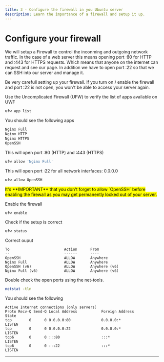 ```yaml
---
title: 3 - Configure the firewall in you Ubuntu server
description: Learn the importance of a firewall and setup it up.
---
```


# Configure your firewall

We will setup a Firewall to control the inconming and outgoing network traffic. In the case of a web server this means opening port :80 for HTTP and :443 for HTTPS requests. Which means that anyone on the internet can request and see our page. In addition we have to open port :22 so that we can SSH into our server and manage it.

Be very carefull setting up your firewall. If you turn on / enable the firewall and port :22 is not open, you won't be able to access your server again.

Use the Uncomplicated Firewall (UFW) to verify the list of apps available on UWF

```sh
ufw app list
```

You should see the following apps

```sh
Nginx Full
Nginx HTTP
Nginx HTTPS
OpenSSH
```

This will open port :80 (HTTP) and :443 (HTTPS)

```sh
ufw allow 'Nginx Full'
```

This will open port :22 for all network interfaces: 0.0.0.0

```sh
ufw allow OpenSSH
```

<mark>
  It's **IMPORTANT** that you don't forget to allow `OpenSSH` before enabling
  the firewall as you may get permanently locked out of your server.
</mark>

Enable the firewall

```sh
ufw enable
```

Check if the setup is correct

```sh
ufw status
```

Correct ouput

```
To                         Action      From
--                         ------      ----
OpenSSH                    ALLOW       Anywhere
Nginx Full                 ALLOW       Anywhere
OpenSSH (v6)               ALLOW       Anywhere (v6)
Nginx Full (v6)            ALLOW       Anywhere (v6)
```

Double check the open ports using the net-tools.

```sh
netstat -tln
```

You should see the following

```
Active Internet connections (only servers)
Proto Recv-Q Send-Q Local Address           Foreign Address         State
tcp        0      0 0.0.0.0:80              0.0.0.0:*               LISTEN
tcp        0      0 0.0.0.0:22              0.0.0.0:*               LISTEN
tcp6       0      0 :::80                   :::*                    LISTEN
tcp6       0      0 :::22                   :::*                    LISTEN
```

---
